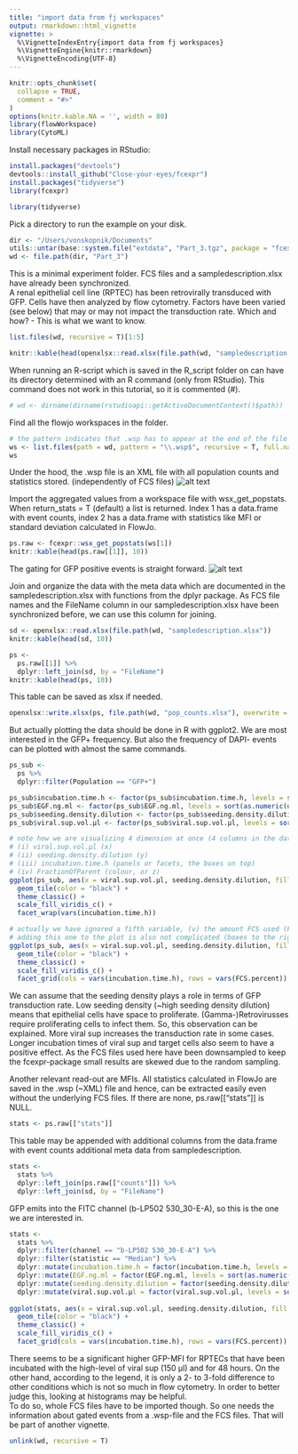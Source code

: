```yaml
---
title: "import data from fj workspaces"
output: rmarkdown::html_vignette
vignette: >
  %\VignetteIndexEntry{import data from fj workspaces}
  %\VignetteEngine{knitr::rmarkdown}
  %\VignetteEncoding{UTF-8}
---
```


```r
knitr::opts_chunk$set(
  collapse = TRUE,
  comment = "#>"
)
options(knitr.kable.NA = '', width = 80)
library(flowWorkspace)
library(CytoML)
```

Install necessary packages in RStudio:
```r
install.packages("devtools")
devtools::install_github("Close-your-eyes/fcexpr")
install.packages("tidyverse")
library(fcexpr)
```

```r
library(tidyverse)
```

Pick a directory to run the example on your disk.
```r
dir <- "/Users/vonskopnik/Documents"
utils::untar(base::system.file("extdata", "Part_3.tgz", package = "fcexpr"), exdir = dir)
wd <- file.path(dir, "Part_3")
```

This is a minimal experiment folder. FCS files and a sampledescription.xlsx have already been synchronized.  
A renal epithelial cell line (RPTEC) has been retrovirally transduced with GFP. Cells have then analyzed by flow cytometry. Factors have been varied (see below) that may or may not impact the transduction rate. Which and how? - This is what we want to know.
```r
list.files(wd, recursive = T)[1:5]
```

```r
knitr::kable(head(openxlsx::read.xlsx(file.path(wd, "sampledescription.xlsx")), 5))
```

When running an R-script which is saved in the R_script folder on can have its directory determined with an R command (only from RStudio). This command does not work in this tutorial, so it is commented (#).
```r
# wd <- dirname(dirname(rstudioapi::getActiveDocumentContext()$path))
```

Find all the flowjo workspaces in the folder.
```r
# the pattern indicates that .wsp has to appear at the end of the file name
ws <- list.files(path = wd, pattern = "\\.wsp$", recursive = T, full.names = T)
ws
```

Under the hood, the .wsp file is an XML file with all population counts and statistics stored. (independently of FCS files)
![alt text](man/figures/5qdab0.jpg)

Import the aggregated values from a workspace file with wsx_get_popstats. When return_stats = T (default) a list is returned. Index 1 has a data.frame with event counts, index 2 has a data.frame with statistics like MFI or standard deviation calculated in FlowJo.
```r
ps.raw <- fcexpr::wsx_get_popstats(ws[1])
knitr::kable(head(ps.raw[[1]], 10))
```

The gating for GFP positive events is straight forward.
![alt text](man/figures//gating.png)

Join and organize the data with the meta data which are documented in the sampledescription.xlsx with functions from the dplyr package. As FCS file names and the FileName column in our sampledescription.xlsx have been synchronized before, we can use this column for joining.
```r
sd <- openxlsx::read.xlsx(file.path(wd, "sampledescription.xlsx"))
knitr::kable(head(sd, 10))

ps <-
  ps.raw[[1]] %>%
  dplyr::left_join(sd, by = "FileName")
knitr::kable(head(ps, 10))
```

This table can be saved as xlsx if needed.
```r
openxlsx::write.xlsx(ps, file.path(wd, "pop_counts.xlsx"), overwrite = T)
```

But actually plotting the data should be done in R with ggplot2.
We are most interested in the GFP+ frequency. But also the frequency of DAPI- events can be plotted with almost the same commands.
```r
ps_sub <-
  ps %>%
  dplyr::filter(Population == "GFP+")
```

```r
ps_sub$incubation.time.h <- factor(ps_sub$incubation.time.h, levels = sort(as.numeric(unique(ps_sub$incubation.time.h))))
ps_sub$EGF.ng.ml <- factor(ps_sub$EGF.ng.ml, levels = sort(as.numeric(unique(ps_sub$EGF.ng.ml))))
ps_sub$seeding.density.dilution <- factor(ps_sub$seeding.density.dilution, levels = sort(as.numeric(unique(ps_sub$seeding.density.dilution))))
ps_sub$viral.sup.vol.µl <- factor(ps_sub$viral.sup.vol.µl, levels = sort(as.numeric(unique(ps_sub$viral.sup.vol.µl))))

# note how we are visualizing 4 dimension at once (4 columns in the data.frame):
# (i) viral.sup.vol.µl (x)
# (ii) seeding.density.dilution (y)
# (iii) incubation.time.h (panels or facets, the boxes on top)
# (iv) FractionOfParent (colour, or z)
ggplot(ps_sub, aes(x = viral.sup.vol.µl, seeding.density.dilution, fill = FractionOfParent)) +
  geom_tile(color = "black") +
  theme_classic() +
  scale_fill_viridis_c() +
  facet_wrap(vars(incubation.time.h))

# actually we have ignored a fifth variable, (v) the amount FCS used (FCS.percent)
# adding this one to the plot is also not complicated (boxes to the right)
ggplot(ps_sub, aes(x = viral.sup.vol.µl, seeding.density.dilution, fill = FractionOfParent)) +
  geom_tile(color = "black") +
  theme_classic() +
  scale_fill_viridis_c() +
  facet_grid(cols = vars(incubation.time.h), rows = vars(FCS.percent))

```


We can assume that the seeding density plays a role in terms of GFP transduction rate. Low seeding density (~high seeding density dilution) means that epithelial cells have space to proliferate. (Gamma-)Retrovirusses require proliferating cells to infect them. So, this observation can be explained. More viral sup increases the transduction rate in some cases. Longer incubation times of viral sup and target cells also seem to have a positive effect. As the FCS files used here have been downsampled to keep the fcexpr-package small results are skewed due to the random sampling.

Another relevant read-out are MFIs. All statistics calculated in FlowJo are saved in the .wsp (~XML) file and hence, can be extracted easily even without the underlying FCS files. If there are none, ps.raw[["stats"]] is NULL.

```r
stats <- ps.raw[["stats"]]
```

This table may be appended with additional columns from the data.frame with event counts additional meta data from sampledescription.

```r
stats <-
  stats %>%
  dplyr::left_join(ps.raw[["counts"]]) %>%
  dplyr::left_join(sd, by = "FileName")
```

GFP emits into the FITC channel (b-LP502 530_30-E-A), so this is the one we are interested in.
```r
stats <-
  stats %>%
  dplyr::filter(channel == "b-LP502 530_30-E-A") %>%
  dplyr::filter(statistic == "Median") %>%
  dplyr::mutate(incubation.time.h = factor(incubation.time.h, levels = sort(as.numeric(unique(incubation.time.h))))) %>%
  dplyr::mutate(EGF.ng.ml = factor(EGF.ng.ml, levels = sort(as.numeric(unique(EGF.ng.ml))))) %>%
  dplyr::mutate(seeding.density.dilution = factor(seeding.density.dilution, levels = sort(as.numeric(unique(seeding.density.dilution))))) %>%
  dplyr::mutate(viral.sup.vol.µl = factor(viral.sup.vol.µl, levels = sort(as.numeric(unique(viral.sup.vol.µl)))))
  
ggplot(stats, aes(x = viral.sup.vol.µl, seeding.density.dilution, fill = value)) +
  geom_tile(color = "black") +
  theme_classic() +
  scale_fill_viridis_c() +
  facet_grid(cols = vars(incubation.time.h), rows = vars(FCS.percent))
```

There seems to be a significant higher GFP-MFI for RPTECs that have been incubated with the high-level of viral sup (150 µl) and for 48 hours. On the other hand, according to the legend, it is only a 2- to 3-fold difference to other conditions which is not so much in flow cytometry. In order to better judge this, looking at histograms may be helpful.  
To do so, whole FCS files have to be imported though. So one needs the information about gated events from a .wsp-file and the FCS files. That will be part of another vignette.


```r
unlink(wd, recursive = T)
```
